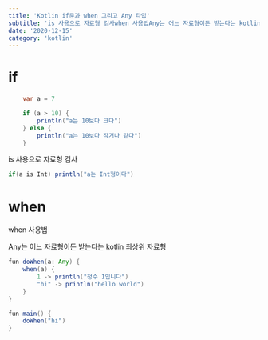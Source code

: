 ```yaml
---
title: 'Kotlin if문과 when 그리고 Any 타입'
subtitle: 'is 사용으로 자료형 검사when 사용법Any는 어느 자료형이든 받는다는 kotlin 최상위 자료형'
date: '2020-12-15'
category: 'kotlin'
---
```


# if

```java
    var a = 7

    if (a > 10) {
        println("a는 10보다 크다")
    } else {
        println("a는 10보다 작거나 같다")
    }
```

is 사용으로 자료형 검사

```java
if(a is Int) println("a는 Int형이다")
```

# when

when 사용법

Any는 어느 자료형이든 받는다는 kotlin 최상위 자료형

```java
fun doWhen(a: Any) {
    when(a) {
        1 -> println("정수 1입니다")
        "hi" -> println("hello world")
    }
}

fun main() {
    doWhen("hi")
}
```
